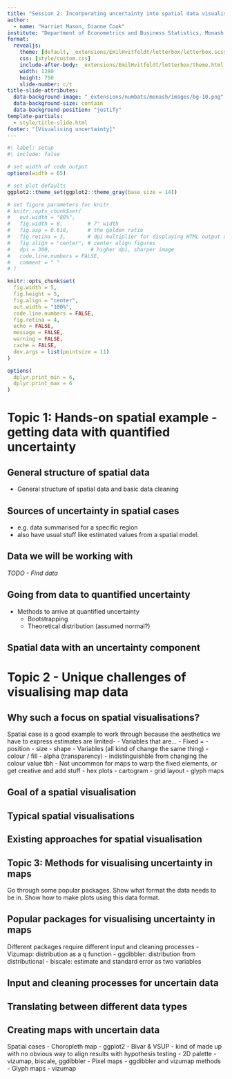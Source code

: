 ```yaml
---
title: "Session 2: Incorporating uncertainty into spatial data visualisations"
author: 
  - name: "Harriet Mason, Dianne Cook"
institute: "Department of Econometrics and Business Statistics, Monash University, Australia."
format: 
  revealjs:
    theme: [default, _extensions/EmilHvitfeldt/letterbox/letterbox.scss, _extensions/numbats/monash/assets/monash.scss, _extensions/mitchelloharawild/custom-callouts/resources/css/custom-callouts.scss]
    css: [style/custom.css]
    include-after-body: _extensions/EmilHvitfeldt/letterbox/theme.html
    width: 1280
    height: 750
    slide-number: c/t
title-slide-attributes: 
  data-background-image: "_extensions/numbats/monash/images/bg-10.png"
  data-background-size: contain
  data-background-position: "justify"
template-partials:
  - style/title-slide.html 
footer: "[Visualising uncertainty]"
---
```


```r
#| label: setup
#| include: false

# set width of code output
options(width = 65)

# set plot defaults
ggplot2::theme_set(ggplot2::theme_gray(base_size = 14))

# set figure parameters for knitr
# knitr::opts_chunk$set(
#   out.width = "80%",
#   fig.width = 8,        # 7" width
#   fig.asp = 0.618,      # the golden ratio
#   fig.retina = 3,       # dpi multiplier for displaying HTML output on retina
#   fig.align = "center", # center align figures
#   dpi = 300,             # higher dpi, sharper image
#   code.line.numbers = FALSE,
#   comment = " "
# )

knitr::opts_chunk$set(
  fig.width = 5,
  fig.height = 5,
  fig.align = "center",
  out.width = "100%",
  code.line.numbers = FALSE,
  fig.retina = 4,
  echo = FALSE,
  message = FALSE,
  warning = FALSE,
  cache = FALSE,
  dev.args = list(pointsize = 11)
)

options(
  dplyr.print_min = 6, 
  dplyr.print_max = 6
)
```

# Topic 1: Hands-on spatial example -  getting data with quantified uncertainty

## General structure of spatial data
- General structure of spatial data and basic data cleaning 

## Sources of uncertainty in spatial cases
- e.g. data summarised for a specific region
- also have usual stuff like estimated values from a spatial model.
    

## Data we will be working with
*TODO - Find data*

## Going from data to quantified uncertainty
- Methods to arrive at quantified uncertainty
    - Bootstrapping
    - Theoretical distribution (assumed normal?)

## Spatial data with an uncertainty component


# Topic 2 - Unique challenges of visualising map data

## Why such a focus on spatial visualisations?

Spatial case is a good example to work through because the aesthetics we have to express estimates are limited-
- Variables that are…
    - Fixed = 
        - position
        - size
        - shape
    - Variables (all kind of change the same thing)
        - colour / fill
        - alpha (transparency) - indistinguishble from changing the colour value tbh
- Not uncommon for maps to warp the fixed elements, or get creative and add stuff 
    - hex plots
    - cartogram
    - grid layout
    - glyph maps

## Goal of a spatial visualisation

## Typical spatial visualisations

## Existing approaches for spatial visualisation

## Topic 3: Methods for visualising uncertainty in maps 

Go through some popular packages. Show what format the data needs to be in. Show how to make plots using this data format. 

## Popular packages for visualising uncertainty in maps
Different packages require different input and cleaning processes
- Vizumap: distribution as a q function
- ggdibbler: distribution from distributional
- biscale: estimate and standard error as two variables

## Input and cleaning processes for uncertain data

## Translating between different data types

## Creating maps with uncertain data

Spatial cases
- Choropleth map
    - ggplot2
- Bivar & VSUP
    - kind of made up with no obvious way to align results with hypothesis testing
    - 2D palette
    - vizumap, biscale, ggdibbler
- Pixel maps
    - ggdibbler and vizumap methods
- Glyph maps
    - vizumap


